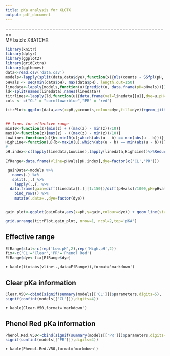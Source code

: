 ```yaml
---
title: pKa analysis for XLOTX
output: pdf_document
---
```


========================================================  
MF batch:  XBATCHX  
```r
library(knitr)
library(dplyr)
library(ggplot2)
library(gridExtra)
library(ggthemes)
data<-read.csv('data.csv')
models<-lapply(split(data,data$dye),function(x){nls(counts ~ SSfpl(pH, Bottom, Top, pKa, Slope), x)})
pHvals <- seq(min(data$pH), max(data$pH), length.out=150) 
linedata<-lapply(models,function(u){predict(u, data.frame(pH=pHvals))[1:150]})
ld<-split(names(linedata),names(linedata))
titrlines<-lapply(ld,function(u){data.frame(val=linedata[[u]],dye=u,pH=pHvals)}) %>% Reduce(f='rbind')
cols <- c("CL" = "cornflowerblue","PR" = "red")

titrPlot<-ggplot(data,aes(x=pH,y=counts,colour=dye,fill=dye))+geom_jitter(aes(fill=dye),size=2,shape=16,alpha=.7) +geom_line(data=titrlines,aes(x=pH,y=val,colour=dye))+theme_few()+ggtitle('Titration Curve')+guides(colour = FALSE,fill=FALSE) +scale_colour_manual(values = cols)


## lines for effective range
min10<-function(z){min(z) + ((max(z) - min(z))/10)}
max10<-function(z){max(z) - ((max(z) - min(z))/10)}
LowLine<-function(u){b<-min10(u);which(abs(u - b) == min(abs(u - b)))}
HighLine<-function(u){b<-max10(u);which(abs(u - b) == min(abs(u - b)))}
#
pH.index<-c(lapply(linedata,LowLine),lapply(linedata,HighLine))%>%Reduce(x=.,f='rbind')

EfRange<-data.frame(vline=pHvals[pH.index],dye=factor(c('CL','PR')))

 gainData<-models %>% 
   names(.) %>% 
   split(.,.) %>% 
    lapply(.,{. %>%
  data.frame(gain=diff(linedata[[.]][1:150])/diff(pHvals)/1000,pH=pHvals[-1],dye=.)}) %>% 
    bind_rows() %>%
    mutate(.data=.,dye=factor(dye))


gain_plot<-ggplot(gainData,aes(x=pH,y=gain,colour=dye)) + geom_line(size=2) +theme_few() +ggtitle('Gain Curve') + geom_vline(data=EfRange,aes(xintercept=vline,colour=dye),linetype = 'dotted')+scale_colour_manual(values = cols)
```
```r
grid.arrange(titrPlot,gain_plot, nrow=1, ncol=2,top='pKA')
```  

## Effective range  
```r
EfRange$stat<-c(rep('Low.pH',2),rep('High.pH',2))
fix<-c('CL'='Clear','PR'='Phenol Red')
EfRange$dye<-fix[EfRange$dye]
```
`r kable(t(xtabs(vline~.,data=EfRange)),format='markdown')`

## Clear pKa information
```r
Clear.V50<-cbind(signif(summary(models[['CL']])$parameters,digits=5),
signif(confint(models[['CL']]),digits=4))
```
`r kable(Clear.V50,format='markdown')`

## Phenol Red pKa information
```r
Phenol.Red.V50<-cbind(signif(summary(models[['PR']])$parameters,digits=5),
signif(confint(models[['PR']]),digits=4))
```
`r kable(Phenol.Red.V50,format='markdown')`

